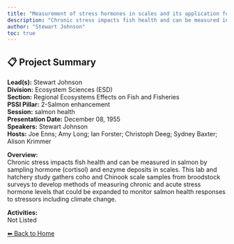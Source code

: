 ```yaml
---
title: "Measurement of stress hormones in scales and its application for the identification of conditions causing chronic stress in Pacific Salmon."
description: "Chronic stress impacts fish health and can be measured in salmon by sampling hormone (cortisol) and enzyme deposits in scales. This lab and hatchery study gathers coho and Chinook scale samples from broodstock surveys to develop methods of measuring chronic and acute stress hormone levels that could be expanded to monitor salmon health responses to stressors including climate change."
author: "Stewart Johnson"
toc: true
---
```


## 📋 Project Summary

**Lead(s):** Stewart Johnson  
**Division:** Ecosystem Sciences (ESD)  
**Section:** Regional Ecosystems Effects on Fish and Fisheries  
**PSSI Pillar:** 2-Salmon enhancement  
**Session:** salmon health  
**Presentation Date:** December 08, 1955  
**Speakers:** Stewart Johnson  
**Hosts:** Joe Enns; Amy Long; Ian Forster; Christoph Deeg; Sydney Baxter; Alison Krimmer  

**Overview:**  
Chronic stress impacts fish health and can be measured in salmon by sampling hormone (cortisol) and enzyme deposits in scales. This lab and hatchery study gathers coho and Chinook scale samples from broodstock surveys to develop methods of measuring chronic and acute stress hormone levels that could be expanded to monitor salmon health responses to stressors including climate change.   

**Activities:**  
Not Listed

[⬅ Back to Home](../index.qmd)
